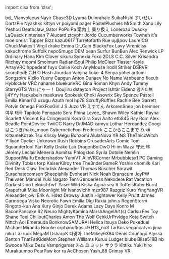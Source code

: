 ﻿import clsx from 'clsx';


<!-- Reminder that not only HTML chars have to be escaped, MDX chars also need to be (such as a space followed by an underscore). -->
<Patronelt k="5" ias="1" sp="1" >bd&#0095;</Patronelt> <Patronelt k="3" ias="1" sp="1" >Vianvolaeus</Patronelt> <Patronelt k="3" ias="1" sp="1" >Nayir</Patronelt> <Patronelt k="3" ias="1" sp="0" >Chase3D</Patronelt> <Patronelt k="2" ias="1" sp="1" >Lyuma</Patronelt> 
<Patronelt k="2" ias="1" sp="1" >Duinrahaic</Patronelt> <Patronelt k="2" ias="1" sp="1" >SuikaNishi</Patronelt> <Patronelt k="2" ias="1" sp="1" >すいせい</Patronelt> <Patronelt k="2" ias="1" sp="1" >DartzPie</Patronelt> <Patronelt k="2" ias="1" sp="1" >Nyashks</Patronelt> 
<Patronelt k="2" ias="1" sp="1" >kittyn vr</Patronelt> <Patronelt k="2" ias="1" sp="1" >poiyomi</Patronelt> <Patronelt k="2" ias="1" sp="1" >pager</Patronelt> <Patronelt k="2" ias="1" sp="1" >PastelPlushies</Patronelt> <Patronelt k="2" ias="1" sp="1" >MrSmith</Patronelt> 
<Patronelt k="2" ias="1" sp="1" >Xano</Patronelt> <Patronelt k="2" ias="1" sp="1" >Lily</Patronelt> <Patronelt k="2" ias="1" sp="1" >Yeshou</Patronelt> <Patronelt k="2" ias="1" sp="1" >Deathclaw&#0095;Gator</Patronelt> <Patronelt k="2" ias="1" sp="1" >PoPo Pa</Patronelt> 
<Patronelt k="2" ias="1" sp="1" >案内士 乗り換え</Patronelt> <Patronelt k="2" ias="1" sp="1" >Lonerozu</Patronelt> <Patronelt k="2" ias="1" sp="1" >Quacky LaQuack</Patronelt> <Patronelt k="2" ias="1" sp="0" >nintensan 7</Patronelt> <Patronelt k="2" ias="1" sp="0" >Alucard</Patronelt> 
<Patronelt k="2" ias="1" sp="0" >ztcyphr</Patronelt> <Patronelt k="0" ias="1" sp="1" >Jordo</Patronelt> <Patronelt k="0" ias="0" sp="1" >Cucumberworks</Patronelt> <Patronelt k="0" ias="1" sp="1" >Towneh</Patronelt> <Patronelt k="0" ias="0" sp="1" >it&#0039;s moe</Patronelt> 
<Patronelt k="0" ias="0" sp="1" >orels1</Patronelt> <Patronelt k="0" ias="0" sp="1" >Tupper</Patronelt> <Patronelt k="0" ias="1" sp="1" >Bizz</Patronelt> <Patronelt k="0" ias="0" sp="1" >kazu0617</Patronelt> <Patronelt k="0" ias="1" sp="1" >Turretoforth</Patronelt> 
<Patronelt k="0" ias="0" sp="1" >Rue</Patronelt> <Patronelt k="0" ias="1" sp="1" >υμβραν</Patronelt> <Patronelt k="0" ias="0" sp="1" >LaurelCG</Patronelt> <Patronelt k="0" ias="1" sp="1" >ChuckMakesIt</Patronelt> <Patronelt k="0" ias="1" sp="1" >Virgil drake</Patronelt> 
<Patronelt k="0" ias="1" sp="1" >Emma</Patronelt> <Patronelt k="0" ias="1" sp="1" >Dr&#0095;Cain</Patronelt> <Patronelt k="0" ias="0" sp="1" >BlackyFox</Patronelt> <Patronelt k="0" ias="0" sp="1" >Lavy</Patronelt> <Patronelt k="0" ias="1" sp="1" >Vireniciss</Patronelt> 
<Patronelt k="0" ias="1" sp="1" >kakuchrome</Patronelt> <Patronelt k="0" ias="1" sp="1" >Suffolk</Patronelt> <Patronelt k="0" ias="0" sp="1" >nepoSmugo</Patronelt> <Patronelt k="0" ias="1" sp="1" >DEM bean</Patronelt> <Patronelt k="0" ias="1" sp="1" >Surfur</Patronelt> 
<Patronelt k="0" ias="1" sp="1" >BunBun</Patronelt> <Patronelt k="0" ias="1" sp="1" >Alec Renwick</Patronelt> <Patronelt k="0" ias="1" sp="1" >LP</Patronelt> <Patronelt k="0" ias="1" sp="1" >0rdinary</Patronelt> <Patronelt k="0" ias="1" sp="1" >Hana Kim</Patronelt> 
<Patronelt k="0" ias="0" sp="1" >Clover</Patronelt> <Patronelt k="0" ias="1" sp="1" >sikuru</Patronelt> <Patronelt k="0" ias="1" sp="1" >Synexia Foxo</Patronelt> <Patronelt k="0" ias="1" sp="1" >2DLS</Patronelt> <Patronelt k="0" ias="1" sp="1" >C&#0046;C&#0046; Silver</Patronelt> 
<Patronelt k="0" ias="1" sp="1" >Krisandra Ritchey</Patronelt> <Patronelt k="0" ias="1" sp="1" >moomi</Patronelt> <Patronelt k="0" ias="1" sp="1" >Smolmum</Patronelt> <Patronelt k="0" ias="1" sp="1" >RadiantSoul</Patronelt> <Patronelt k="0" ias="1" sp="1" >Philip McCleer</Patronelt> 
<Patronelt k="0" ias="0" sp="1" >Tlaster</Patronelt> <Patronelt k="0" ias="1" sp="1" >Kayla</Patronelt> <Patronelt k="0" ias="1" sp="1" >ArtsyVRC</Patronelt> <Patronelt k="0" ias="1" sp="1" >hppedeaf</Patronelt> <Patronelt k="0" ias="1" sp="1" >fuyu</Patronelt> 
<Patronelt k="0" ias="1" sp="1" >Callie Koch</Patronelt> <Patronelt k="0" ias="1" sp="1" >AnyMouse</Patronelt> <Patronelt k="0" ias="0" sp="1" >Irodil Striker</Patronelt> <Patronelt k="0" ias="1" sp="1" >DSRVR</Patronelt> <Patronelt k="0" ias="0" sp="1" >scorchedE&#0046;C&#0046;H&#0046;O</Patronelt> 
<Patronelt k="0" ias="1" sp="1" >Hash Jourdan</Patronelt> <Patronelt k="0" ias="1" sp="1" >Vanjiha</Patronelt> <Patronelt k="0" ias="1" sp="1" >koko&#0045;4</Patronelt> <Patronelt k="0" ias="1" sp="1" >Senya</Patronelt> <Patronelt k="0" ias="1" sp="1" >yohei aritomi</Patronelt> 
<Patronelt k="0" ias="1" sp="1" >Songspire</Patronelt> <Patronelt k="0" ias="1" sp="1" >Kixlio Yueny</Patronelt> <Patronelt k="0" ias="0" sp="1" >Capgun</Patronelt> <Patronelt k="0" ias="1" sp="1" >Anton Dunaev</Patronelt> <Patronelt k="0" ias="1" sp="1" >No Name</Patronelt> 
<Patronelt k="0" ias="1" sp="1" >Vanbeeno</Patronelt> <Patronelt k="0" ias="0" sp="1" >flexuh</Patronelt> <Patronelt k="0" ias="1" sp="1" >Hyblocker</Patronelt> <Patronelt k="0" ias="1" sp="1" >VRC naname</Patronelt> <Patronelt k="0" ias="1" sp="1" >bluekunVRC</Patronelt> 
<Patronelt k="0" ias="0" sp="1" >Gina Roman</Patronelt> <Patronelt k="0" ias="1" sp="1" >Khyn</Patronelt> <Patronelt k="0" ias="1" sp="1" >Andy</Patronelt> <Patronelt k="0" ias="1" sp="1" >Tummy</Patronelt> <Patronelt k="0" ias="1" sp="1" >StarryGTS</Patronelt> 
<Patronelt k="0" ias="1" sp="1" >Vizi</Patronelt> <Patronelt k="0" ias="1" sp="1" >にゃー！</Patronelt> <Patronelt k="0" ias="1" sp="1" >Doujiiru</Patronelt> <Patronelt k="0" ias="1" sp="1" >dstayton</Patronelt> <Patronelt k="0" ias="1" sp="1" >Project</Patronelt> 
<Patronelt k="0" ias="1" sp="1" >Ishtãr</Patronelt> <Patronelt k="0" ias="1" sp="1" >Eidenz</Patronelt> <Patronelt k="0" ias="1" sp="1" >양거티브</Patronelt> <Patronelt k="0" ias="0" sp="1" >jj4YYy</Patronelt> <Patronelt k="0" ias="1" sp="1" >Hackebein</Patronelt> 
<Patronelt k="0" ias="0" sp="1" >maekawa</Patronelt> <Patronelt k="0" ias="1" sp="1" >Spokeek</Patronelt> <Patronelt k="0" ias="1" sp="1" >Choki</Patronelt> <Patronelt k="0" ias="1" sp="1" >Asovrix</Patronelt> <Patronelt k="0" ias="0" sp="1" >Sky Spence</Patronelt> 
<Patronelt k="0" ias="1" sp="1" >Pastell Emilia</Patronelt> <Patronelt k="0" ias="0" sp="1" >Kimari13</Patronelt> <Patronelt k="0" ias="1" sp="1" >uzugu</Patronelt> <Patronelt k="0" ias="1" sp="1" >Azuth</Patronelt> <Patronelt k="0" ias="1" sp="1" >mol</Patronelt> 
<Patronelt k="0" ias="1" sp="1" >hp78</Patronelt> <Patronelt k="0" ias="1" sp="1" >ScruffyRuffles</Patronelt> <Patronelt k="0" ias="1" sp="1" >Rachie</Patronelt> <Patronelt k="0" ias="1" sp="1" >Bee</Patronelt> <Patronelt k="0" ias="1" sp="1" >Garrett Potvin</Patronelt> 
<Patronelt k="0" ias="1" sp="1" >Omega</Patronelt> <Patronelt k="0" ias="1" sp="1" >PinkFoxGirl</Patronelt> <Patronelt k="0" ias="1" sp="1" >J S</Patronelt> <Patronelt k="0" ias="1" sp="1" >Juzo VR</Patronelt> <Patronelt k="0" ias="1" sp="1" >えすてん</Patronelt> 
<Patronelt k="0" ias="1" sp="1" >ArkorenSnep</Patronelt> <Patronelt k="0" ias="1" sp="1" >jon bremner</Patronelt> <Patronelt k="0" ias="1" sp="1" >여우 태극</Patronelt> <Patronelt k="0" ias="1" sp="1" >Tapitolo Penopato</Patronelt> <Patronelt k="0" ias="1" sp="1" >Sera Phina</Patronelt> 
<Patronelt k="0" ias="1" sp="1" >Levee&#0095;</Patronelt> <Patronelt k="0" ias="1" sp="1" >Shawn Wiley</Patronelt> <Patronelt k="0" ias="1" sp="1" >Kathiel Rayna</Patronelt> <Patronelt k="0" ias="1" sp="1" >Scarlett</Patronelt> <Patronelt k="0" ias="1" sp="1" >Vincent Bu</Patronelt> 
<Patronelt k="0" ias="1" sp="1" >Cringejoshi</Patronelt> <Patronelt k="0" ias="1" sp="1" >Kora Gira</Patronelt> <Patronelt k="0" ias="1" sp="1" >Suvi Aalto</Patronelt> <Patronelt k="0" ias="1" sp="1" >etb845</Patronelt> <Patronelt k="0" ias="1" sp="1" >Ray Rom</Patronelt> 
<Patronelt k="0" ias="0" sp="1" >Alex Beadle</Patronelt> <Patronelt k="0" ias="1" sp="1" >PointDevice</Patronelt> <Patronelt k="0" ias="1" sp="1" >TwiiCC</Patronelt> <Patronelt k="0" ias="1" sp="1" >Narry</Patronelt> <Patronelt k="0" ias="1" sp="1" >DrJMAD</Patronelt> 
<Patronelt k="0" ias="1" sp="1" >kamyu</Patronelt> <Patronelt k="0" ias="1" sp="1" >Lothar Hernandez</Patronelt> <Patronelt k="0" ias="1" sp="1" >Googi</Patronelt> <Patronelt k="0" ias="1" sp="1" >はこつき&#0047;hako&#0095;moon</Patronelt> <Patronelt k="0" ias="0" sp="1" >CyberneticFool</Patronelt> 
<Patronelt k="0" ias="1" sp="1" >Frederick</Patronelt> <Patronelt k="0" ias="1" sp="1" >ここからここまで</Patronelt> <Patronelt k="0" ias="1" sp="1" >Zukii</Patronelt> <Patronelt k="0" ias="1" sp="1" >KitsuneKozak</Patronelt> <Patronelt k="0" ias="0" sp="1" >Tsu</Patronelt> 
<Patronelt k="0" ias="0" sp="1" >Krissy</Patronelt> <Patronelt k="0" ias="1" sp="1" >Megu</Patronelt> <Patronelt k="0" ias="1" sp="1" >Bonzomi</Patronelt> <Patronelt k="0" ias="1" sp="1" >AlulaNova</Patronelt> <Patronelt k="0" ias="0" sp="1" >YR NS</Patronelt> 
<Patronelt k="0" ias="1" sp="1" >TheThiccWitch</Patronelt> <Patronelt k="0" ias="1" sp="1" >Y&#0039;liyan</Patronelt> <Patronelt k="0" ias="0" sp="1" >Cyeker</Patronelt> <Patronelt k="0" ias="0" sp="1" >Unknown</Patronelt> <Patronelt k="0" ias="1" sp="1" >Rush Robbins</Patronelt> 
<Patronelt k="0" ias="0" sp="1" >CrusaderArts</Patronelt> <Patronelt k="0" ias="1" sp="1" >Comic Tom</Patronelt> <Patronelt k="0" ias="1" sp="1" >Squanderfool</Patronelt> <Patronelt k="0" ias="1" sp="1" >Pari</Patronelt> <Patronelt k="0" ias="1" sp="1" >Kelly</Patronelt> 
<Patronelt k="0" ias="1" sp="1" >Drake Lair</Patronelt> <Patronelt k="0" ias="1" sp="1" >DragonBoiOwO</Patronelt> <Patronelt k="0" ias="1" sp="1" >Hi im Waza</Patronelt> <Patronelt k="0" ias="1" sp="1" >守元 林</Patronelt> <Patronelt k="0" ias="0" sp="1" >Jérémy Leclair</Patronelt> 
<Patronelt k="0" ias="0" sp="1" >Meneria</Patronelt> <Patronelt k="0" ias="1" sp="1" >Aomitsu</Patronelt> <Patronelt k="0" ias="1" sp="1" >Phlogston</Patronelt> <Patronelt k="0" ias="1" sp="1" >Syrila</Patronelt> <Patronelt k="0" ias="1" sp="1" >Dotolie</Patronelt> 
<Patronelt k="0" ias="0" sp="1" >Nemlin</Patronelt> <Patronelt k="0" ias="1" sp="1" >SupportWaifu</Patronelt> <Patronelt k="0" ias="1" sp="1" >Endershadow</Patronelt> <Patronelt k="0" ias="1" sp="1" >YumiVT</Patronelt> <Patronelt k="0" ias="1" sp="1" >AileVRCorner</Patronelt> 
<Patronelt k="0" ias="1" sp="1" >Mrbubblesx1 PC Gaming</Patronelt> <Patronelt k="0" ias="1" sp="1" >Divinity</Patronelt> <Patronelt k="0" ias="1" sp="1" >Tobias torp</Patronelt> <Patronelt k="0" ias="1" sp="1" >KaiserKilroy</Patronelt> <Patronelt k="0" ias="0" sp="1" >tree</Patronelt> 
<Patronelt k="0" ias="1" sp="1" >The3nderGameR</Patronelt> <Patronelt k="0" ias="1" sp="1" >Yoshie</Patronelt> <Patronelt k="0" ias="0" sp="1" >chomilk</Patronelt> <Patronelt k="0" ias="1" sp="1" >Kari Red</Patronelt> <Patronelt k="0" ias="0" sp="1" >Desk Claw</Patronelt> 
<Patronelt k="0" ias="1" sp="1" >Techdisk</Patronelt> <Patronelt k="0" ias="0" sp="1" >Alexander</Patronelt> <Patronelt k="0" ias="1" sp="1" >Thomas Büscher</Patronelt> <Patronelt k="0" ias="0" sp="1" >Sorawit Surachatecomson</Patronelt> <Patronelt k="0" ias="1" sp="1" >Sheepishily</Patronelt> 
<Patronelt k="0" ias="1" sp="1" >Evoheart</Patronelt> <Patronelt k="0" ias="0" sp="1" >Nick</Patronelt> <Patronelt k="0" ias="1" sp="1" >Noah Branscum</Patronelt> <Patronelt k="0" ias="1" sp="1" >JeyPW</Patronelt> <Patronelt k="0" ias="1" sp="1" >Thelvaën Mandel</Patronelt> 
<Patronelt k="0" ias="1" sp="1" >Yuki Nagato</Patronelt> <Patronelt k="0" ias="1" sp="1" >TenriGenderless</Patronelt> <Patronelt k="0" ias="1" sp="1" >Nekodere</Patronelt> <Patronelt k="0" ias="0" sp="1" >Rat Vacation</Patronelt> <Patronelt k="0" ias="0" sp="1" >DarkestDino</Patronelt> 
<Patronelt k="0" ias="1" sp="1" >LelouchTwT</Patronelt> <Patronelt k="0" ias="1" sp="1" >Yasei Wild</Patronelt> <Patronelt k="0" ias="0" sp="1" >Kiska Agina</Patronelt> <Patronelt k="0" ias="1" sp="1" >sea R</Patronelt> <Patronelt k="0" ias="1" sp="1" >ToffelsKater</Patronelt> 
<Patronelt k="0" ias="1" sp="1" >Burnt Grapefruit</Patronelt> <Patronelt k="0" ias="1" sp="1" >Mika Moonlight</Patronelt> <Patronelt k="0" ias="0" sp="1" >Mr Ivanovichh</Patronelt> <Patronelt k="0" ias="0" sp="1" >mzx987</Patronelt> <Patronelt k="0" ias="0" sp="1" >Razgriz</Patronelt> 
<Patronelt k="0" ias="0" sp="1" >Kuro</Patronelt> <Patronelt k="0" ias="0" sp="1" >YingYangVR</Patronelt> <Patronelt k="0" ias="1" sp="1" >Alexander&#0095;owl</Patronelt> <Patronelt k="0" ias="0" sp="1" >Erik A&#0046; Hdez</Patronelt> <Patronelt k="0" ias="1" sp="1" >Drowsy</Patronelt> 
<Patronelt k="0" ias="1" sp="1" >Justin Hightower</Patronelt> <Patronelt k="0" ias="1" sp="1" >Kelly Pruitt</Patronelt> <Patronelt k="0" ias="1" sp="1" >James Carmoega</Patronelt> <Patronelt k="0" ias="1" sp="1" >Visko</Patronelt> <Patronelt k="0" ias="1" sp="1" >Necrotic Fawn</Patronelt> 
<Patronelt k="0" ias="1" sp="1" >Emilia</Patronelt> <Patronelt k="0" ias="1" sp="1" >Digi</Patronelt> <Patronelt k="0" ias="0" sp="1" >Ruxia</Patronelt> <Patronelt k="0" ias="1" sp="1" >john&#0046;s</Patronelt> <Patronelt k="0" ias="1" sp="1" >RegenStorm</Patronelt> 
<Patronelt k="0" ias="1" sp="1" >Ringoto&#0045;kun</Patronelt> <Patronelt k="0" ias="1" sp="1" >Ana Kury</Patronelt> <Patronelt k="0" ias="1" sp="1" >Ginjo</Patronelt> <Patronelt k="0" ias="1" sp="1" >Derek Adams</Patronelt> <Patronelt k="0" ias="1" sp="1" >Lazy Days</Patronelt> 
<Patronelt k="0" ias="0" sp="1" >Konro</Patronelt> <Patronelt k="0" ias="1" sp="1" >M</Patronelt> <Patronelt k="0" ias="1" sp="1" >BaconPancake 62</Patronelt> <Patronelt k="0" ias="0" sp="1" >Neuro</Patronelt> <Patronelt k="0" ias="1" sp="1" >MightyKamina</Patronelt> 
<Patronelt k="0" ias="1" sp="1" >MarshAngelArt&#0040;s&#0041;</Patronelt> <Patronelt k="0" ias="1" sp="1" >Carlsu</Patronelt> <Patronelt k="0" ias="0" sp="1" >Fes Toy</Patronelt> <Patronelt k="0" ias="1" sp="1" >Shane Teel</Patronelt> <Patronelt k="0" ias="1" sp="1" >ChilloutCharles</Patronelt> 
<Patronelt k="0" ias="1" sp="1" >Amon The Wolf</Patronelt> <Patronelt k="0" ias="1" sp="1" >CehkUrPrvldge</Patronelt> <Patronelt k="0" ias="0" sp="1" >Kota</Patronelt> <Patronelt k="0" ias="0" sp="1" >Switch</Patronelt> <Patronelt k="0" ias="1" sp="1" >Nittch</Patronelt> 
<Patronelt k="0" ias="1" sp="1" >Aoi Emerauda</Patronelt> <Patronelt k="0" ias="1" sp="1" >BonknowSAMURAI</Patronelt> <Patronelt k="0" ias="1" sp="1" >Helica Itsuya</Patronelt> <Patronelt k="0" ias="1" sp="1" >Deko</Patronelt> <Patronelt k="0" ias="1" sp="1" >Pokeduel</Patronelt> 
<Patronelt k="0" ias="1" sp="1" >Michael Miranda</Patronelt> <Patronelt k="0" ias="1" sp="1" >Brooke</Patronelt> <Patronelt k="0" ias="1" sp="1" >orphanofkos</Patronelt> <Patronelt k="0" ias="1" sp="1" >c9&#0046;H13&#0095;no3</Patronelt> <Patronelt k="0" ias="0" sp="1" >TarKus</Patronelt> 
<Patronelt k="0" ias="0" sp="1" >vegancatvrc</Patronelt> <Patronelt k="0" ias="0" sp="1" >jima niku</Patronelt> <Patronelt k="0" ias="0" sp="1" >Lazruck</Patronelt> <Patronelt k="0" ias="1" sp="1" >MegaM</Patronelt> <Patronelt k="0" ias="1" sp="1" >DsharpK</Patronelt> 
<Patronelt k="0" ias="1" sp="1" >다맞아</Patronelt> <Patronelt k="0" ias="1" sp="1" >TheMikey6384</Patronelt> <Patronelt k="0" ias="0" sp="1" >Denís Couñago</Patronelt> <Patronelt k="0" ias="1" sp="1" >Alyssa Benton</Patronelt> <Patronelt k="0" ias="0" sp="1" >ThatFatKidsMom</Patronelt> 
<Patronelt k="0" ias="0" sp="1" >Stephen Williams</Patronelt> <Patronelt k="0" ias="1" sp="1" >Kuruu</Patronelt> <Patronelt k="0" ias="1" sp="1" >Ludger</Patronelt> <Patronelt k="0" ias="0" sp="1" >blubs</Patronelt> <Patronelt k="0" ias="1" sp="1" >Blise518B</Patronelt> 
<Patronelt k="0" ias="0" sp="1" >nb</Patronelt> <Patronelt k="0" ias="1" sp="1" >Swooce</Patronelt> <Patronelt k="0" ias="1" sp="1" >Miku Desu</Patronelt> <Patronelt k="0" ias="0" sp="1" >Vamprigamer</Patronelt> <Patronelt k="0" ias="0" sp="1" >카스 코</Patronelt> 
<Patronelt k="0" ias="1" sp="1" >ミッド サクラ</Patronelt> <Patronelt k="0" ias="1" sp="1" >Kittiku</Patronelt> <Patronelt k="0" ias="1" sp="1" >Yuki hiro</Patronelt> <Patronelt k="0" ias="1" sp="1" >Murakuumoo</Patronelt> <Patronelt k="0" ias="1" sp="1" >PearPaw</Patronelt> 
<Patronelt k="0" ias="1" sp="1" >kor ra</Patronelt> <Patronelt k="0" ias="1" sp="1" >AcChosen</Patronelt> <Patronelt k="0" ias="1" sp="1" >Yash&#0095;88</Patronelt> <Patronelt k="0" ias="0" sp="1" >Grimsy VR</Patronelt> 